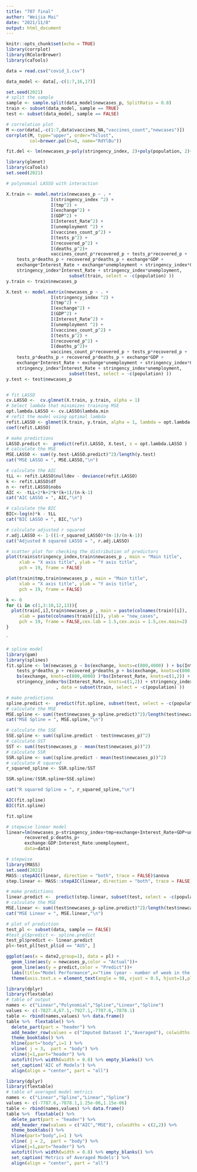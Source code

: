 ---
title: "707 final"
author: "Weijia Mai"
date: "2021/11/8"
output: html_document
---

```{r setup, include=FALSE}
knitr::opts_chunk$set(echo = TRUE)
library(corrplot)
library(RColorBrewer)
library(caTools)
```

```{r}
data = read.csv("covid_1.csv")

data_model <- data[,-c(1:7,16,17)]

set.seed(2021)
# split the sample
sample <- sample.split(data_model$newcases_p, SplitRatio = 0.8)
train <- subset(data_model, sample == TRUE)
test <- subset(data_model, sample == FALSE)
```

```{r}
# correlation plot
M <-cor(data[,-c(1:7,data$vaccines_NA,"vaccines_count","newcases")])
corrplot(M, type="upper", order="hclust",
         col=brewer.pal(n=8, name="RdYlBu"))

fit.del <- lm(newcases_p~poly(stringency_index, 2)+poly(population, 2)+exchange^2+tmp+Interest_Rate^2+recovered_p+deaths_p^2+,data=data)

```


```{r}
library(glmnet)
library(caTools)
set.seed(2021)

# polynomial LASSO with interaction

X.train <- model.matrix(newcases_p ~ . + 
                 I(stringency_index ^2) + 
                 I(tmp^2) + 
                 I(exchange^2) + 
                 I(GDP^2) + 
                 I(Interest_Rate^2) + 
                 I(unemployment ^2) + 
                 I(vaccines_count_p^2) + 
                 I(tests_p^2) +
                 I(recovered_p^2) + 
                 I(deaths_p^2)+
                 vaccines_count_p*recovered_p + tests_p*recovered_p + 
    tests_p*deaths_p + recovered_p*deaths_p + exchange*GDP + 
    exchange*Interest_Rate + exchange*unemployment + stringency_index*GDP + 
    stringency_index*Interest_Rate + stringency_index*unemployment,
                        subset(train, select = -c(population) ))
y.train <- train$newcases_p

X.test <- model.matrix(newcases_p ~ . + 
                 I(stringency_index ^2) + 
                 I(tmp^2) + 
                 I(exchange^2) + 
                 I(GDP^2) + 
                 I(Interest_Rate^2) + 
                 I(unemployment ^2) + 
                 I(vaccines_count_p^2) + 
                 I(tests_p^2) +
                 I(recovered_p^2) + 
                 I(deaths_p^2)+
                 vaccines_count_p*recovered_p + tests_p*recovered_p + 
    tests_p*deaths_p + recovered_p*deaths_p + exchange*GDP + 
    exchange*Interest_Rate + exchange*unemployment + stringency_index*GDP + 
    stringency_index*Interest_Rate + stringency_index*unemployment,
                        subset(test, select = -c(population) ))
y.test <- test$newcases_p


# fit LASSO
cv.LASSO <-  cv.glmnet(X.train, y.train, alpha = 1) 
# Select lambda that minimizes training MSE
opt.lambda.LASSO <- cv.LASSO$lambda.min 
# refit the model using optimal lambda
refit.LASSO <- glmnet(X.train, y.train, alpha = 1, lambda = opt.lambda.LASSO)
coef(refit.LASSO)

# make predictions
LASSO.predict <-  predict(refit.LASSO, X.test, s = opt.lambda.LASSO )
# calculate the MSE
MSE.LASSO <- sum((y.test-LASSO.predict)^2)/length(y.test)
cat("MSE LASSO = ", MSE.LASSO,"\n")

# calculate the AIC
tLL <- refit.LASSO$nulldev - deviance(refit.LASSO)
k <- refit.LASSO$df
n <- refit.LASSO$nobs
AIC <- -tLL+2*k+2*k*(k+1)/(n-k-1)
cat("AIC LASSO = ", AIC,"\n")

# calculate the BIC
BIC<-log(n)*k - tLL
cat("BIC LASSO = ", BIC,"\n")

# calculate adjusted r squared
r.adj.LASSO <- 1-((1-r_squared_LASSO)*(n-1)/(n-k-1))
cat("Adjusted R squared LASSO = ", r.adj.LASSO)
```

```{r}
# scatter plot for checking the distribution of predictors
plot(train$stringency_index,train$newcases_p , main = "Main title",
     xlab = "X axis title", ylab = "Y axis title",
     pch = 19, frame = FALSE)

plot(train$tmp,train$newcases_p , main = "Main title",
     xlab = "X axis title", ylab = "Y axis title",
     pch = 19, frame = FALSE)

k <- 0
for (i in c(1,3:10,12,13)){
  plot(train[,i],train$newcases_p , main = paste(colnames(train)[i]),
     xlab = paste(colnames(train)[i]), ylab = "new_cases",
     pch = 19, frame = FALSE,cex.lab = 1.5,cex.axis = 1.5,cex.main=2)
}

```

`


```{r}
# spline model
library(gam)
library(splines)
fit.spline <- lm(newcases_p ~ bs(exchange, knots=c(800,4000) ) + bs(Interest_Rate, knots=c(1,2)) + bs(GDP,knots=c(30000,55000)) + stringency_index + tmp + unemployment + vaccines_NA + vaccines_count_p + tests_p + recovered_p + deaths_p + vaccines_count_p*recovered_p + tests_p*recovered_p + 
    tests_p*deaths_p + recovered_p*deaths_p + bs(exchange, knots=c(800,4000) )*bs(GDP,knots=c(30000,55000)) + 
    bs(exchange, knots=c(800,4000) )*bs(Interest_Rate, knots=c(1,2)) + bs(exchange, knots=c(800,4000) )*unemployment + stringency_index*bs(GDP,knots=c(30000,55000)) + 
    stringency_index*bs(Interest_Rate, knots=c(1,2)) + stringency_index*unemployment
                   , data = subset(train, select = -c(population) ))

# make predictions
spline.predict <-  predict(fit.spline, subset(test, select = -c(population,newcases_p)))
# calculate the MSE
MSE.spline <- sum((test$newcases_p-spline.predict)^2)/length(test$newcases_p)
cat("MSE Spline = ", MSE.spline,"\n")

# calculate the SSE
SSE.spline <- sum((spline.predict - test$newcases_p)^2)
# calculate SST
SST <- sum((test$newcases_p - mean(test$newcases_p))^2)
# calculate SSR
SSR.spline <- sum((spline.predict - mean(test$newcases_p))^2)
# calculate R squared
r_squared_spline <- SSR.spline/SST

SSR.spline/(SSR.spline+SSE.spline)

cat("R squared Spline = ", r_squared_spline,"\n")

AIC(fit.spline)
BIC(fit.spline)

fit.spline
```

```{r}
# stepwise linear model
linear=lm(newcases_p~stringency_index+tmp+exchange+Interest_Rate+GDP+unemployment+vaccines_NA+vaccines_count_p+tests_p+recovered_p+deaths_p+
       recovered_p:deaths_p+
       exchange:GDP:Interest_Rate:unemployment,
       data=data)

# stepwise
library(MASS)
set.seed(2021)
MASS::stepAIC(linear, direction = "both", trace = FALSE)$anova
step.linear <- MASS::stepAIC(linear, direction = "both", trace = FALSE)

# make predictions
linear.predict <-  predict(step.linear, subset(test, select = -c(population,newcases_p)))
# calculate the MSE
MSE.linear <- sum((test$newcases_p-spline.predict)^2)/length(test$newcases_p)
cat("MSE Linear = ", MSE.linear,"\n")

```


```{r}
# plot of prediction
test_pl <- subset(data, sample == FALSE)
#test_pl$predict <- spline.predict
test_pl$predict <- linear.predict
pl<-test_pl[test_pl$id == "AUS", ]

ggplot(aes(x = date2,group=1), data = pl) + 
  geom_line(aes(y = newcases_p,color = "Actual"))+
  geom_line(aes(y = predict,color = "Predict"))+
  labs(title="Model Performance",x="time (year - number of week in the year)",y="New Cases Proportion (%)")+
  theme(axis.text.x = element_text(angle = 90, vjust = 0.5, hjust=1),plot.title = element_text(hjust=0.5))

```

```{r}
library(dplyr)
library(flextable)
# table of output
names <- c("Linear","Polynomial","Spline","Linear","Spline")
values <- c(-7827.4,67.1,-7927.1,-7787.6,-7878.1)
table <- rbind(names,values) %>% data.frame() 
table %>%  flextable() %>% 
  delete_part(part = "header") %>% 
  add_header_row(values = c("Imputed Dataset 1","Averaged"), colwidths = c(3,2)) %>%
  theme_booktabs() %>%
  hline(part="body",i=1 ) %>% 
  vline( j = 3,  part = "body") %>% 
  vline(j=1,part="header") %>% 
  autofit()%>% width(width = 0.8) %>% empty_blanks() %>%  
  set_caption('AIC of Models') %>% 
  align(align = "center", part = "all")

```

```{r}
library(dplyr)
library(flextable)
# table of averaged model metrics
names <- c("Linear","Spline","Linear","Spline")
values <- c(-7787.6,-7878.1,1.25e-06,1.15e-06)
table <- rbind(names,values) %>% data.frame() 
table %>%  flextable() %>% 
  delete_part(part = "header") %>% 
  add_header_row(values = c("AIC","MSE"), colwidths = c(2,2)) %>%
  theme_booktabs() %>%
  hline(part="body",i=1 ) %>% 
  vline( j = 2,  part = "body") %>% 
  vline(j=1,part="header") %>% 
  autofit()%>% width(width = 0.8) %>% empty_blanks() %>%  
  set_caption('Metrics of Averaged Models') %>% 
  align(align = "center", part = "all")

```